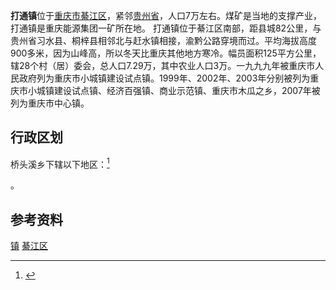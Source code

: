 {{Expand|time=2010-08-09T14:31:15+00:00}}
{{中国乡级行政区|50/01/10/111/000}}
'''打通镇'''位于[[重庆市|重庆市]][[綦江区|綦江区]]，紧邻[[贵州省|贵州省]]，人口7万左右。煤矿是当地的支撑产业，打通镇是重庆能源集团一矿所在地。
打通镇位于綦江区南部，距县城82公里，与贵州省习水县、桐梓县相邻北与赶水镇相接，渝黔公路穿境而过。平均海拔高度900多米，因为山峰高，所以冬天比重庆其他地方寒冷。幅员面积125平方公里，辖28个村（居）委会，总人口7.29万，其中农业人口3万。一九九九年被重庆市人民政府列为重庆市小城镇建设试点镇。1999年、2002年、2003年分别被列为重庆市小城镇建设试点镇、经济百强镇、商业示范镇、重庆市木瓜之乡，2007年被列为重庆市中心镇。

== 行政区划 ==

桥头溪乡下辖以下地区：<ref>{{PRC admin/ref sgc|43/09/03/114/000}}</ref>

{{PRC admin/children|50/01/10/111/000}}。

== 参考资料 ==

{{reflist}}

{{重庆市綦江区行政区划}}
[[Category:綦江区行政区划|镇]]
[[Category:重庆乡镇|綦江区]]